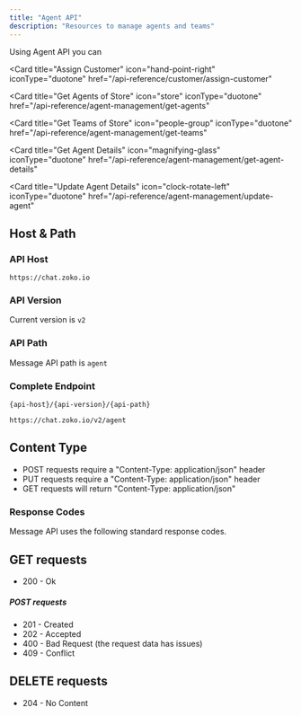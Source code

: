 ```yaml
---
title: "Agent API"
description: "Resources to manage agents and teams"
---
```


Using Agent API you can

<Card
  title="Assign Customer"
  icon="hand-point-right"
  iconType="duotone"
  href="/api-reference/customer/assign-customer"
></Card>
<Card
  title="Get Agents of Store"
  icon="store"
  iconType="duotone"
  href="/api-reference/agent-management/get-agents"
></Card>
<Card
  title="Get Teams of Store"
  icon="people-group"
  iconType="duotone"
  href="/api-reference/agent-management/get-teams"
></Card>
<Card
  title="Get Agent Details"
  icon="magnifying-glass"
  iconType="duotone"
  href="/api-reference/agent-management/get-agent-details"
></Card>
<Card
  title="Update Agent Details"
  icon="clock-rotate-left"
  iconType="duotone"
  href="/api-reference/agent-management/update-agent"
></Card>

## Host & Path

### API Host

```
https://chat.zoko.io
```

### API Version

Current version is `v2`

### API Path

Message API path is `agent`

### Complete Endpoint

`{api-host}/{api-version}/{api-path}`

```
https://chat.zoko.io/v2/agent
```

## Content Type

- POST requests require a "Content-Type: application/json" header
- PUT requests require a "Content-Type: application/json" header
- GET requests will return "Content-Type: application/json"

### Response Codes

Message API uses the following standard response codes.

## GET requests

- 200 - Ok

##### POST requests

- 201 - Created
- 202 - Accepted
- 400 - Bad Request (the request data has issues)
- 409 - Conflict

## DELETE requests

- 204 - No Content
